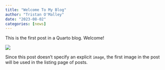 ```yaml
---
title: "Welcome To My Blog"
author: "Tristan O'Malley"
date: "2023-08-02"
categories: [news]
---
```


This is the first post in a Quarto blog. Welcome!

![](thumbnail.jpg)

Since this post doesn't specify an explicit `image`, the first image in the post will be used in the listing page of posts.
